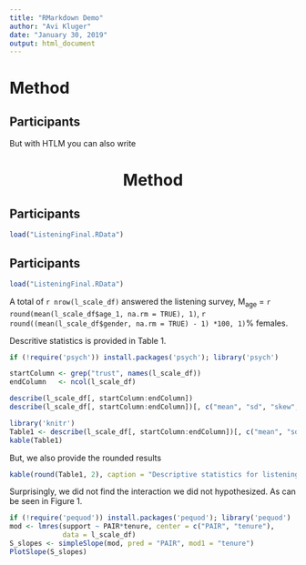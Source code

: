 ```yaml
---
title: "RMarkdown Demo"
author: "Avi Kluger"
date: "January 30, 2019"
output: html_document
---
```


# Method
## Participants

But with HTLM you can also write

<center> <h1>Method</h1> </center>
## Participants

```r
load("ListeningFinal.RData")
```
## Participants

```r
load("ListeningFinal.RData")
```
A total of `r nrow(l_scale_df)` answered the listening survey, M~age~ = `r round(mean(l_scale_df$age_1, na.rm = TRUE), 1)`, `r round((mean(l_scale_df$gender, na.rm = TRUE) - 1) *100, 1)`% females.

Descritive statistics is provided in Table 1.

```r
if (!require('psych')) install.packages('psych'); library('psych')

startColumn <- grep("trust", names(l_scale_df))
endColumn   <- ncol(l_scale_df)

describe(l_scale_df[, startColumn:endColumn])
describe(l_scale_df[, startColumn:endColumn])[, c("mean", "sd", "skew", "kurtosis")]

library('knitr')
Table1 <- describe(l_scale_df[, startColumn:endColumn])[, c("mean", "sd", "skew", "kurtosis")]
kable(Table1)
```

But, we also provide the rounded results

```r
kable(round(Table1, 2), caption = "Descriptive statistics for listening-related scales")
```

Surprisingly, we did not find the interaction we did not hypothesized.  As can be seen in Figure 1.

```r
if (!require('pequod')) install.packages('pequod'); library('pequod')
mod <- lmres(support ~ PAIR*tenure, center = c("PAIR", "tenure"), 
             data = l_scale_df)
S_slopes <- simpleSlope(mod, pred = "PAIR", mod1 = "tenure")
PlotSlope(S_slopes)
```




